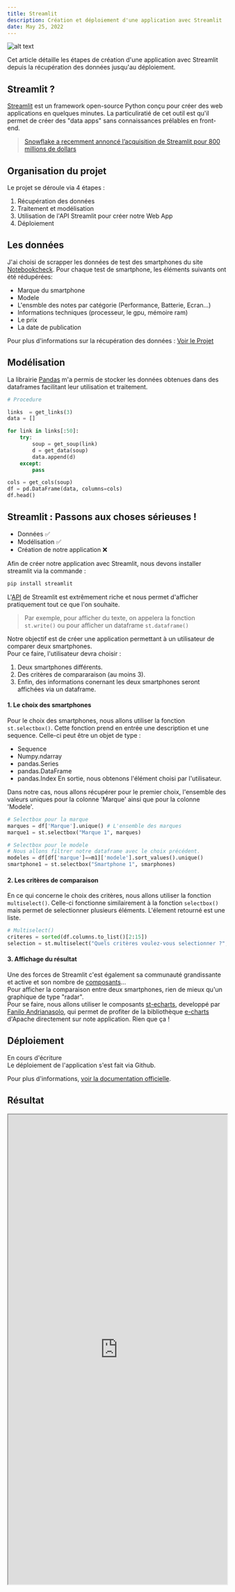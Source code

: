 ```yaml
---
title: Streamlit 
description: Création et déploiement d'une application avec Streamlit
date: May 25, 2022
---
```



<img src="https://cdn.thenewstack.io/media/2021/11/28de6660-screen-shot-2021-11-29-at-6.46.11-am.png" alt="alt text" title="image Title" />


Cet article détaille les étapes de création d'une application avec Streamlit depuis la récupération des données jusqu'au déploiement. 

## Streamlit ? 

[Streamlit](https://streamlit.io) est un framework open-source Python conçu pour créer des web applications en quelques minutes. La particuliratié de cet outil est qu'il permet de créer des "data apps" sans connaissances prélables en front-end. 

> [Snowflake a recemment annoncé l’acquisition de Streamlit pour 800 millions de dollars](https://www.informatiquenews.fr/snowflake-annonce-lacquisition-de-streamlit-86161)



## Organisation du projet  

Le projet se déroule via 4 étapes :
1. Récupération des données
2. Traitement et modélisation 
3. Utilisation de l'API Streamlit pour créer notre Web App
4. Déploiement 


## Les données   
J'ai choisi de scrapper les données de test des smartphones du site [Notebookcheck]('https://www.notebookcheck.net').
Pour chaque test de smartphone, les éléments suivants ont été rédupérées:
- Marque du smartphone
- Modele
- L'ensmble des notes par catégorie (Performance, Batterie, Ecran...)
- Informations techniques (processeur, le gpu, mémoire ram)
- Le prix 
- La date de publication

Pour plus d'informations sur la récupération des données :  [Voir le Projet](https://github.com/mlaajaj/PortfolioProjects/blob/main/Smartphones_scrap.ipynb)


## Modélisation 

La librairie [Pandas](https://pandas.pydata.org) m'a permis de stocker les données obtenues dans des dataframes facilitant leur utilisation et traitement. 

```python
# Procedure

links  = get_links(3)
data = []

for link in links[:50]:
    try:
        soup = get_soup(link)
        d = get_data(soup)
        data.append(d)
    except:
        pass

cols = get_cols(soup)
df = pd.DataFrame(data, columns=cols)
df.head()
```

## Streamlit : Passons aux choses sérieuses !

- Données ✅
- Modélisation ✅
- Création de notre application ❌  

Afin de créer notre application avec Streamlit, nous devons installer streamlit via la commande :

```python
pip install streamlit
```

L'[API](https://docs.streamlit.io/library/api-reference) de Streamlit est extrêmement riche et nous permet d'afficher pratiquement tout ce que l'on souhaite.   
> Par exemple, pour afficher du texte, on appelera la fonction `st.write()` ou pour afficher un dataframe `st.dataframe()` 

Notre objectif est de créer une application permettant à un utilisateur de comparer deux smartphones.   
Pour ce faire, l'utilisateur devra choisir :
1. Deux smartphones différents.
2. Des critères de compararaison (au moins 3).
3. Enfin, des informations conernant les deux smartphones seront affichées via un dataframe.

#### 1. Le choix des smartphones
Pour le choix des smartphones, nous allons utiliser la fonction `st.selectbox()`. Cette fonction prend en entrée une description et une sequence. Celle-ci peut être un objet de type :
- Sequence
- Numpy.ndarray
- pandas.Series
- pandas.DataFrame
- pandas.Index
En sortie, nous obtenons l'élément choisi par l'utilisateur.   

Dans notre cas, nous allons récupérer pour le premier choix, l'ensemble des valeurs uniques pour la colonne 'Marque' ainsi que pour la colonne 'Modele'. 

```python
# Selectbox pour la marque
marques = df['Marque'].unique() # L'ensemble des marques
marque1 = st.selectbox("Marque 1", marques)

# Selectbox pour le modele
# Nous allons filtrer notre dataframe avec le choix précédent.
modeles = df[df['marque']==m1]['modele'].sort_values().unique()
smartphone1 = st.selectbox("Smartphone 1", smarphones)
```

#### 2. Les critères de comparaison
En ce qui concerne le choix des critères, nous allons utiliser la fonction `multiselect()`. Celle-ci fonctionne similairement à la fonction `selectbox()` mais permet de selectionner plusieurs éléments. L'élement retourné est une liste.

```python
# Multiselect()
criteres = sorted(df.columns.to_list()[2:15])
selection = st.multiselect("Quels critères voulez-vous selectionner ?", criteres)
```

#### 3. Affichage du résultat 

Une des forces de Streamlit c'est également sa communauté grandissante et active et son nombre de [composants](https://streamlit.io/components)...   
Pour afficher la comparaison entre deux smartphones, rien de mieux qu'un graphique de type "radar".   
Pour se faire, nous allons utiliser le composants [st-echarts](https://share.streamlit.io/andfanilo/streamlit-echarts-demo/master/app.py), developpé par [Fanilo Andrianasolo](https://twitter.com/andfanilo), qui permet de profiter de la bibliothèque [e-charts](https://echarts.apache.org/en/index.html) d'Apache directement sur note application. Rien que ça !


## Déploiement 


En cours d'écriture    
Le déploiement de l'application s'est fait via Github.

Pour plus d'informations, [voir la documentation officielle](https://docs.streamlit.io/streamlit-cloud/get-started/deploy-an-app).

## Résultat 

 <iframe
    src='https://share.streamlit.io/mlaajaj/smartphone_comparison_app/main/app.py'
    alt='demo'
    width="100%"
    height="1080"
  />


